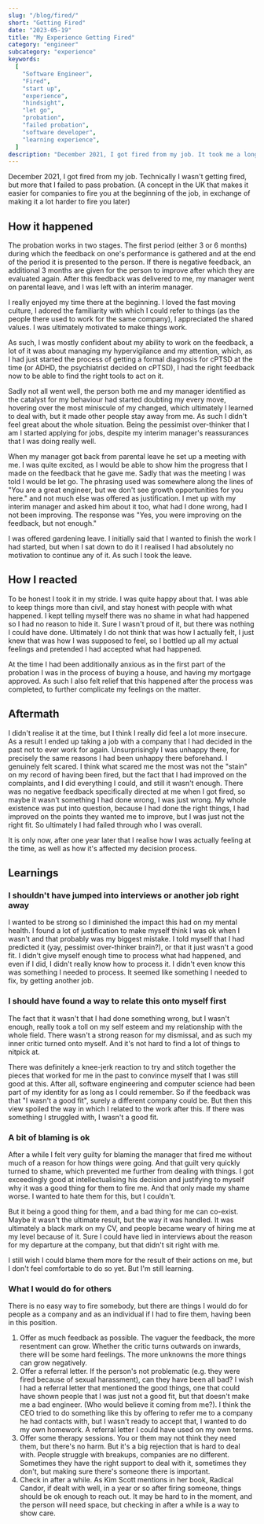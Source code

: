 ```yaml
---
slug: "/blog/fired/"
short: "Getting Fired"
date: "2023-05-19"
title: "My Experience Getting Fired"
category: "engineer"
subcategory: "experience"
keywords:
  [
    "Software Engineer",
    "Fired",
    "start up",
    "experience",
    "hindsight",
    "let go",
    "probation",
    "failed probation",
    "software developer",
    "learning experience",
  ]
description: "December 2021, I got fired from my job. It took me a long time to process what happened, maybe I never fully did, but here are some of my learnings."
---
```


December 2021, I got fired from my job. Technically I wasn't getting fired, but more that I failed to pass probation. (A concept in the UK that makes it easier for companies to fire you at the beginning of the job, in exchange of making it a lot harder to fire you later)

## How it happened

The probation works in two stages. The first period (either 3 or 6 months) during which the feedback on one's performance is gathered and at the end of the period it is presented to the person. If there is negative feedback, an additional 3 months are given for the person to improve after which they are evaluated again. After this feedback was delivered to me, my manager went on parental leave, and I was left with an interim manager.

I really enjoyed my time there at the beginning. I loved the fast moving culture, I adored the familiarity with which I could refer to things (as the people there used to work for the same company), I appreciated the shared values. I was ultimately motivated to make things work.

As such, I was mostly confident about my ability to work on the feedback, a lot of it was about managing my hypervigilance and my attention, which, as I had just started the process of getting a formal diagnosis for cPTSD at the time (or ADHD, the psychiatrist decided on cPTSD), I had the right feedback now to be able to find the right tools to act on it.

Sadly not all went well, the person both me and my manager identified as the catalyst for my behaviour had started doubting my every move, hovering over the most miniscule of my changed, which ultimately I learned to deal with, but it made other people stay away from me. As such I didn't feel great about the whole situation. Being the pessimist over-thinker that I am I started applying for jobs, despite my interim manager's reassurances that I was doing really well.

When my manager got back from parental leave he set up a meeting with me. I was quite excited, as I would be able to show him the progress that I made on the feedback that he gave me. Sadly that was the meeting I was told I would be let go. The phrasing used was somewhere along the lines of "You are a great engineer, but we don't see growth opportunities for you here." and not much else was offered as justification. I met up with my interim manager and asked him about it too, what had I done wrong, had I not been improving. The response was "Yes, you were improving on the feedback, but not enough."

I was offered gardening leave. I initially said that I wanted to finish the work I had started, but when I sat down to do it I realised I had absolutely no motivation to continue any of it. As such I took the leave.

## How I reacted

To be honest I took it in my stride. I was quite happy about that. I was able to keep things more than civil, and stay honest with people with what happened. I kept telling myself there was no shame in what had happened so I had no reason to hide it. Sure I wasn't proud of it, but there was nothing I could have done. Ultimately I do not think that was how I actually felt, I just knew that was how I was supposed to feel, so I bottled up all my actual feelings and pretended I had accepted what had happened.

At the time I had been additionally anxious as in the first part of the probation I was in the process of buying a house, and having my mortgage approved. As such I also felt relief that this happened after the process was completed, to further complicate my feelings on the matter.

## Aftermath

I didn't realise it at the time, but I think I really did feel a lot more insecure. As a result I ended up taking a job with a company that I had decided in the past not to ever work for again. Unsurprisingly I was unhappy there, for precisely the same reasons I had been unhappy there beforehand. I genuinely felt scared. I think what scared me the most was not the "stain" on my record of having been fired, but the fact that I had improved on the complaints, and I did everything I could, and still it wasn't enough. There was no negative feedback specifically directed at me when I got fired, so maybe it wasn't something I had done wrong, I was just wrong. My whole existence was put into question, because I had done the right things, I had improved on the points they wanted me to improve, but I was just not the right fit. So ultimately I had failed through who I was overall.

It is only now, after one year later that I realise how I was actually feeling at the time, as well as how it's affected my decision process.

## Learnings

### I shouldn't have jumped into interviews or another job right away

I wanted to be strong so I diminished the impact this had on my mental health. I found a lot of justification to make myself think I was ok when I wasn't and that probably was my biggest mistake. I told myself that I had predicted it (yay, pessimist over-thinker brain?), or that it just wasn't a good fit. I didn't give myself enough time to process what had happened, and even if I did, I didn't really know how to process it. I didn't even know this was something I needed to process. It seemed like something I needed to fix, by getting another job.

### I should have found a way to relate this onto myself first

The fact that it wasn't that I had done something wrong, but I wasn't enough, really took a toll on my self esteem and my relationship with the whole field. There wasn't a strong reason for my dismissal, and as such my inner critic turned onto myself. And it's not hard to find a lot of things to nitpick at.

There was definitely a knee-jerk reaction to try and stitch together the pieces that worked for me in the past to convince myself that I was still good at this. After all, software engineering and computer science had been part of my identity for as long as I could remember. So if the feedback was that "I wasn't a good fit", surely a different company could be. But then this view spoiled the way in which I related to the work after this. If there was something I struggled with, I wasn't a good fit.

### A bit of blaming is ok

After a while I felt very guilty for blaming the manager that fired me without much of a reason for how things were going. And that guilt very quickly turned to shame, which prevented me further from dealing with things. I got exceedingly good at intellectualising his decision and justifying to myself why it was a good thing for them to fire me. And that only made my shame worse. I wanted to hate them for this, but I couldn't.

But it being a good thing for them, and a bad thing for me can co-exist. Maybe it wasn't the ultimate result, but the way it was handled. It was ultimately a black mark on my CV, and people became weary of hiring me at my level because of it. Sure I could have lied in interviews about the reason for my departure at the company, but that didn't sit right with me.

I still wish I could blame them more for the result of their actions on me, but I don't feel comfortable to do so yet. But I'm still learning.

### What I would do for others

There is no easy way to fire somebody, but there are things I would do for people as a company and as an individual if I had to fire them, having been in this position.

1. Offer as much feedback as possible. The vaguer the feedback, the more resentment can grow. Whether the critic turns outwards on inwards, there will be some hard feelings. The more unknowns the more things can grow negatively.
2. Offer a referral letter. If the person's not problematic (e.g. they were fired because of sexual harassment), can they have been all bad? I wish I had a referral letter that mentioned the good things, one that could have shown people that I was just not a good fit, but that doesn't make me a bad engineer. (Who would believe it coming from me?). I think the CEO tried to do something like this by offering to refer me to a company he had contacts with, but I wasn't ready to accept that, I wanted to do my own homework. A referral letter I could have used on my own terms.
3. Offer some therapy sessions. You or them may not think they need them, but there's no harm. But it's a big rejection that is hard to deal with. People struggle with breakups, companies are no different. Sometimes they have the right support to deal with it, sometimes they don't, but making sure there's someone there is important.
4. Check in after a while. As Kim Scott mentions in her book, Radical Candor, if dealt with well, in a year or so after firing someone, things should be ok enough to reach out. It may be hard to in the moment, and the person will need space, but checking in after a while is a way to show care.
